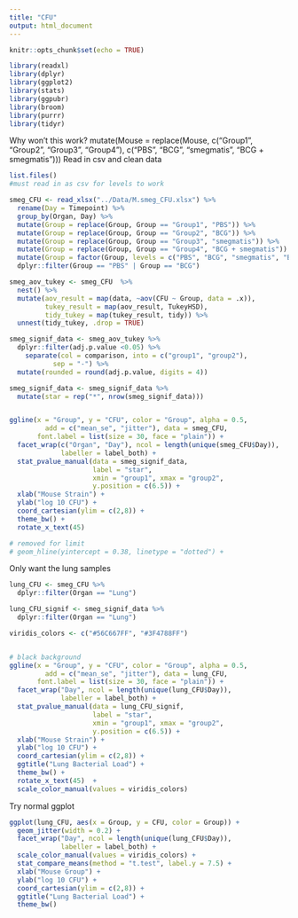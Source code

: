 ```yaml
---
title: "CFU"
output: html_document
---
```


```r
knitr::opts_chunk$set(echo = TRUE)
```


```r
library(readxl)
library(dplyr)
library(ggplot2)
library(stats)
library(ggpubr)
library(broom)
library(purrr)
library(tidyr)
```


Why won't this work?
  mutate(Mouse = replace(Mouse, c("Group1", "Group2", "Group3", "Group4"),
                         c("PBS", "BCG", "smegmatis", "BCG + smegmatis")))
Read in csv and clean data
```r
list.files()
#must read in as csv for levels to work

smeg_CFU <- read_xlsx("../Data/M.smeg_CFU.xlsx") %>%
  rename(Day = Timepoint) %>%
  group_by(Organ, Day) %>%
  mutate(Group = replace(Group, Group == "Group1", "PBS")) %>%
  mutate(Group = replace(Group, Group == "Group2", "BCG")) %>%
  mutate(Group = replace(Group, Group == "Group3", "smegmatis")) %>%
  mutate(Group = replace(Group, Group == "Group4", "BCG + smegmatis")) %>% 
  mutate(Group = factor(Group, levels = c("PBS", "BCG", "smegmatis", "BCG + smegmatis"))) %>%
  dplyr::filter(Group == "PBS" | Group == "BCG")

smeg_aov_tukey <- smeg_CFU  %>%
  nest() %>%
  mutate(aov_result = map(data, ~aov(CFU ~ Group, data = .x)),
         tukey_result = map(aov_result, TukeyHSD),
         tidy_tukey = map(tukey_result, tidy)) %>%
  unnest(tidy_tukey, .drop = TRUE)

smeg_signif_data <- smeg_aov_tukey %>%
  dplyr::filter(adj.p.value <0.05) %>%
    separate(col = comparison, into = c("group1", "group2"), 
           sep = "-") %>%
  mutate(rounded = round(adj.p.value, digits = 4)) 

smeg_signif_data <- smeg_signif_data %>%
  mutate(star = rep("*", nrow(smeg_signif_data))) 


ggline(x = "Group", y = "CFU", color = "Group", alpha = 0.5,
         add = c("mean_se", "jitter"), data = smeg_CFU, 
       font.label = list(size = 30, face = "plain")) +
  facet_wrap(c("Organ", "Day"), ncol = length(unique(smeg_CFU$Day)), 
             labeller = label_both) + 
  stat_pvalue_manual(data = smeg_signif_data, 
                     label = "star",
                     xmin = "group1", xmax = "group2",
                     y.position = c(6.5)) +
  xlab("Mouse Strain") +
  ylab("log 10 CFU") +
  coord_cartesian(ylim = c(2,8)) +
  theme_bw() +
  rotate_x_text(45)

# removed for limit
# geom_hline(yintercept = 0.38, linetype = "dotted") +

```

Only want the lung samples

```r

lung_CFU <- smeg_CFU %>%
  dplyr::filter(Organ == "Lung")

lung_CFU_signif <- smeg_signif_data %>%
  dplyr::filter(Organ == "Lung")

viridis_colors <- c("#56C667FF", "#3F4788FF")


# black background
ggline(x = "Group", y = "CFU", color = "Group", alpha = 0.5,
         add = c("mean_se", "jitter"), data = lung_CFU, 
       font.label = list(size = 30, face = "plain")) +
  facet_wrap("Day", ncol = length(unique(lung_CFU$Day)), 
             labeller = label_both) + 
  stat_pvalue_manual(data = lung_CFU_signif, 
                     label = "star",
                     xmin = "group1", xmax = "group2",
                     y.position = c(6.5)) +
  xlab("Mouse Strain") +
  ylab("log 10 CFU") +
  coord_cartesian(ylim = c(2,8)) +
  ggtitle("Lung Bacterial Load") +
  theme_bw() +
  rotate_x_text(45)  +
  scale_color_manual(values = viridis_colors) 

```


Try normal ggplot

```r
ggplot(lung_CFU, aes(x = Group, y = CFU, color = Group)) +
  geom_jitter(width = 0.2) +
  facet_wrap("Day", ncol = length(unique(lung_CFU$Day)), 
             labeller = label_both) +
  scale_color_manual(values = viridis_colors) +
  stat_compare_means(method = "t.test", label.y = 7.5) +
  xlab("Mouse Group") +
  ylab("log 10 CFU") +
  coord_cartesian(ylim = c(2,8)) +
  ggtitle("Lung Bacterial Load") +
  theme_bw()
```

